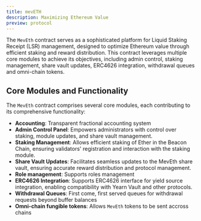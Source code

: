 ```yaml
---
title: mevETH
description: Maximizing Ethereum Value
preview: protocol
---
```


The `MevEth` contract serves as a sophisticated platform for Liquid Staking Receipt (LSR) management, designed to optimize Ethereum value through efficient staking and reward distribution. This contract leverages multiple core modules to achieve its objectives, including admin control, staking management, share vault updates, ERC4626 integration, withdrawal queues and omni-chain tokens.

## Core Modules and Functionality

The `MevEth` contract comprises several core modules, each contributing to its comprehensive functionality:

- **Accounting**: Transparent fractional accounting system
- **Admin Control Panel**: Empowers administrators with control over staking, module updates, and share vault management.
- **Staking Management**: Allows efficient staking of Ether in the Beacon Chain, ensuring validators' registration and interaction with the staking module.
- **Share Vault Updates**: Facilitates seamless updates to the MevEth share vault, ensuring accurate reward distribution and protocol management.
- **Role management**: Supports roles management
- **ERC4626 Integration**: Supports ERC4626 interface for yield source integration, enabling compatibility with Yearn Vault and other protocols.
- **Withdrawal Queues**: First come, first served queues for withdrawal requests beyond buffer balances
- **Omni-chain fungible tokens**: Allows `MevEth` tokens to be sent accross chains
